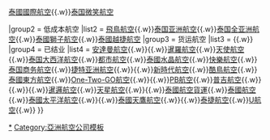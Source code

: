 {{Navbox
|name  = 泰国航空公司
|title = {{THA}}航空公司列表
|above = 
|state  = autocollapse
|style  = text-align:left; vertical-align: top;
|groupstyle = text-align: center; vertical-align:middle; background:#efefef;
|oddstyle = background: transparent;
|evenstyle = background: #f7f7f7;
|group1 = 傳統航空
|list1  = [[曼谷航空]]{{.w}}[[泰國國際航空]]{{.w}}[[泰国微笑航空]]

|group2 = 低成本航空
|list2  = [[飛鳥航空]]{{.w}}[[泰国亚洲航空]]{{.w}}[[泰国全亚洲航空]]{{.w}}[[泰國獅子航空]]{{.w}}[[泰國越捷航空]]
|group3 = 货运航空
|list3  = {{link-en|Air People International|Air People International}}{{.w}}{{link-en|K-Mile Air|K-Mile Air}}
|group4 = 已结业
|list4  = [[安達曼航空]]{{.w}}{{link-en|凤凰航空|Air Phoenix}}{{.w}}[[暹羅航空]]{{.w}}[[天使航空]]{{.w}}[[泰国大西洋航空]]{{.w}}[[都市航空]]{{.w}}[[泰國水晶航空]]{{.w}}[[快樂航空]]{{.w}}[[泰国商务航空]]{{.w}}[[捷特亚洲航空]]{{.w}}{{link-en|Kan航空|Kan Air}}{{.w}}[[新時代航空]]{{.w}}[[酷鳥航空]]{{.w}}[[泰國東方航空]]{{.w}}[[One-Two-GO航空]]{{.w}}{{link-en|P.C.航空|P.C. Air}}{{.w}}[[PB航空]]{{.w}}[[普吉航空]]{{.w}}{{link-en|R航空|R Airlines}}{{.w}}{{link-en|SGA航空|SGA Airlines}}{{.w}}[[暹邏航空]]{{.w}}[[天星航空]]{{.w}}{{link-en|太陽航空|Solar Air}}{{.w}}[[泰國航空貨運]]{{.w}}[[泰國航空]]{{.w}}[[泰國太平洋航空]]{{.w}}{{link-en|泰國區域航空|Thai Regional Airlines}}{{.w}}[[泰國天鷹航空]]{{.w}}{{link-en|泰国虎航|Thai Tiger Airways}}{{.w}}[[泰捷航空]]{{.w}}[[U航空]]{{.w}}{{link-en|智慧航空 (泰國)|Wisdom Airways|智慧航空}}
}}<noinclude>
[[Category:泰国航空公司|*]]
[[Category:亞洲航空公司模板]]
</noinclude>